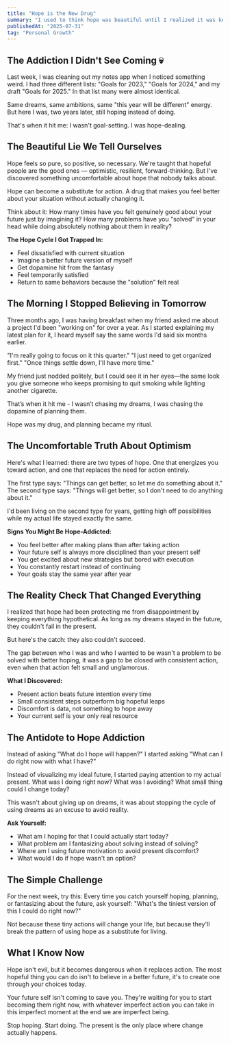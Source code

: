 ```yaml
---
title: "Hope is the New Drug"
summary: "I used to think hope was beautiful until I realized it was keeping me addicted to a future that never comes. Here's why your optimism might be your biggest obstacle."
publishedAt: "2025-07-31"
tag: "Personal Growth"
---
```


## The Addiction I Didn't See Coming 💀

Last week, I was cleaning out my notes app when I noticed something weird. I had three different lists: "Goals for 2023," "Goals for 2024," and my draft "Goals for 2025."
In that list many were almost identical.

Same dreams, same ambitions, same "this year will be different" energy. But here I was, two years later, still hoping instead of doing.

That's when it hit me: I wasn't goal-setting. I was hope-dealing.

## The Beautiful Lie We Tell Ourselves

Hope feels so pure, so positive, so necessary. We're taught that hopeful people are the good ones — optimistic, resilient, forward-thinking. But I've discovered something uncomfortable about hope that nobody talks about.

Hope can become a substitute for action. A drug that makes you feel better about your situation without actually changing it.

Think about it: How many times have you felt genuinely good about your future just by imagining it? How many problems have you "solved" in your head while doing absolutely nothing about them in reality?

**The Hope Cycle I Got Trapped In:**
- Feel dissatisfied with current situation
- Imagine a better future version of myself
- Get dopamine hit from the fantasy
- Feel temporarily satisfied
- Return to same behaviors because the "solution" felt real

## The Morning I Stopped Believing in Tomorrow

Three months ago, I was having breakfast when my friend asked me about a project I'd been "working on" for over a year. As I started explaining my latest plan for it, I heard myself say the same words I'd said six months earlier.

"I'm really going to focus on it this quarter."
"I just need to get organized first."
"Once things settle down, I'll have more time."

My friend just nodded politely, but I could see it in her eyes—the same look you give someone who keeps promising to quit smoking while lighting another cigarette.

That’s when it hit me - I wasn’t chasing my dreams, I was chasing the dopamine of planning them. 

Hope was my drug, and planning became my ritual.

## The Uncomfortable Truth About Optimism

Here's what I learned: there are two types of hope. One that energizes you toward action, and one that replaces the need for action entirely.

The first type says: "Things can get better, so let me do something about it."
The second type says: "Things will get better, so I don't need to do anything about it."

I'd been living on the second type for years, getting high off possibilities while my actual life stayed exactly the same.

**Signs You Might Be Hope-Addicted:**
- You feel better after making plans than after taking action
- Your future self is always more disciplined than your present self
- You get excited about new strategies but bored with execution
- You constantly restart instead of continuing
- Your goals stay the same year after year

## The Reality Check That Changed Everything

I realized that hope had been protecting me from disappointment by keeping everything hypothetical. As long as my dreams stayed in the future, they couldn't fail in the present.

But here's the catch: they also couldn't succeed.

The gap between who I was and who I wanted to be wasn't a problem to be solved with better hoping, it was a gap to be closed with consistent action, even when that action felt small and unglamorous.

**What I Discovered:**
- Present action beats future intention every time
- Small consistent steps outperform big hopeful leaps
- Discomfort is data, not something to hope away
- Your current self is your only real resource

## The Antidote to Hope Addiction

Instead of asking "What do I hope will happen?" I started asking "What can I do right now with what I have?"

Instead of visualizing my ideal future, I started paying attention to my actual present. What was I doing right now? What was I avoiding? What small thing could I change today?

This wasn't about giving up on dreams, it was about stopping the cycle of using dreams as an excuse to avoid reality.

**Ask Yourself:**
- What am I hoping for that I could actually start today?
- What problem am I fantasizing about solving instead of solving?
- Where am I using future motivation to avoid present discomfort?
- What would I do if hope wasn't an option?

## The Simple Challenge

For the next week, try this: Every time you catch yourself hoping, planning, or fantasizing about the future, ask yourself: "What's the tiniest version of this I could do right now?"

Not because these tiny actions will change your life, but because they'll break the pattern of using hope as a substitute for living.

## What I Know Now

Hope isn't evil, but it becomes dangerous when it replaces action. The most hopeful thing you can do isn't to believe in a better future, it's to create one through your choices today.

Your future self isn't coming to save you. They're waiting for you to start becoming them right now, with whatever imperfect action you can take in this imperfect moment at the end we are imperfect being.

Stop hoping. Start doing. The present is the only place where change actually happens.